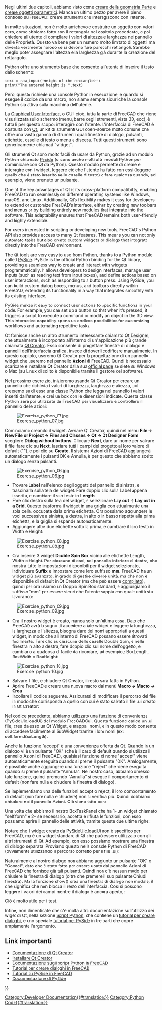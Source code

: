 <languages/>

{{Docnav/it
|[[Manual:Creating_parametric_objects/it|Creare oggetti parametrici]]
|[[Manual:The Community/it|La Comunità]]
|[[Manual:Introduction/it|Pagina iniziale del manuale]]
|IconC=Crystal_Clear_manual.png
}}

{{Manual:TOC}}

Negli ultimi due capitoli, abbiamo visto come [[Manual:Creating and manipulating geometry/it|creare della geometria Parte]] e [[Manual:Creating parametric objects/it|creare oggetti parametrici]]. Manca un ultimo pezzo per avere il pieno controllo su FreeCAD: creare strumenti che interagiscono con l'utente.

In molte situazioni, non è molto amichevole costruire un oggetto con valori zero, come abbiamo fatto con il rettangolo nel capitolo precedente, e poi chiedere all'utente di compilare i valori di altezza e larghezza nel pannello delle Proprietà. Questo va bene per un numero molto limitato di oggetti, ma diventa veramente noioso se si devono fare parecchi rettangoli. Sarebbe meglio poter assegnare l'altezza e la larghezza già durante la creazione del rettangolo.

Python offre uno strumento base che consente all'utente di inserire il testo dallo schermo:

 text = raw_input("Height of the rectangle?")
 print("The entered height is ",text)

Però, questo richiede una console Python in esecuzione, e quando si esegue il codice da una macro, non siamo sempre sicuri che la console Python sia attiva sulla macchina dell'utente.

<div class="mw-translate-fuzzy">
La [https://en.wikipedia.org/wiki/Graphical_user_interface Graphical User Interface], o GUI, cioè, tutta la parte di FreeCAD che viene visualizzata sullo schermo (menu, barre degli strumenti, vista 3D, ecc), è tutta lì per questo scopo: interagire con l'utente. L'interfaccia di FreeCAD è costruita con [https://en.wikipedia.org/wiki/Qt_(software) Qt], un kit di strumenti GUI open-source molto comune che offre una vasta gamma di strumenti quali finestre di dialogo, pulsanti, etichette, caselle di testo o menu a discesa. Tutti questi strumenti sono genericamente chiamati "widget".
</div>

<div class="mw-translate-fuzzy">
Gli strumenti Qt sono molto facili da usare da Python, grazie ad un modulo Python chiamato [https://en.wikipedia.org/wiki/PySide Pyside] (ci sono anche molti altri moduli Python per comunicare con Qt da Python). Questo modulo permette di creare e interagire con i widget, leggere ciò che l'utente ha fatto con essi (leggere quello che è stato inserito nelle caselle di testo) o fare qualcosa quando, ad esempio, viene premuto un pulsante.
</div>

One of the key advantages of Qt is its cross-platform compatibility, enabling FreeCAD to run seamlessly on different operating systems like Windows, macOS, and Linux. Additionally, Qt’s flexibility makes it easy for developers to extend or customize FreeCAD’s interface, either by creating new toolbars and menus or by building entirely new modules that integrate into the software. This adaptability ensures that FreeCAD remains both user-friendly and highly extensible.

For users interested in scripting or developing new tools, FreeCAD's Python API also provides access to many Qt features. This means you can not only automate tasks but also create custom widgets or dialogs that integrate directly into the FreeCAD environment.

The Qt tools are very easy to use from Python, thanks to a Python module called [https://en.wikipedia.org/wiki/PySide PySide]. PySide is the official Python binding for the Qt library, providing a seamless way to create and interact with widgets programmatically. It allows developers to design interfaces, manage user inputs (such as reading text from input boxes), and define actions based on user interactions, such as responding to a button press. Using PySide, you can build custom dialog boxes, menus, and toolbars directly within FreeCAD, extending its functionality in a way that integrates smoothly with its existing interface.

PySide makes it easy to connect user actions to specific functions in your code. For example, you can set up a button so that when it’s pressed, it triggers a script to execute a command or modify an object in the 3D view. This interactive capability opens up endless possibilities for customizing workflows and automating repetitive tasks.

Qt fornisce anche un altro strumento interessante chiamato [http://doc.qt.io/qt-4.8/designer-manual.html Qt Designer], che attualmente  è incorporato all'interno di un'applicazione più grande chiamata [https://en.wikipedia.org/wiki/Qt_Creator Qt Creator]. Esso consente di progettare finestre di dialogo e pannelli dell'interfaccia grafica, invece di doverli codificare manualmente. In questo capitolo, useremo Qt Creator per la progettazione di un pannello widget che useremo nel pannello '''Azioni''' di FreeCAD. Quindi è necessario scaricare e installare Qt Creator dalla sua [https://www.qt.io/ide/ official page] se siete su Windows o Mac (su Linux di solito è disponibile tramite il gestore del software).

Nel prossimo esercizio, inizieremo usando Qt Creator per creare un pannello che richieda i valori di lunghezza, larghezza e altezza, poi creeremo su di esso una classe Python che legga nel pannello i valori inseriti dall'utente, e crei un box con le dimensioni indicate. Questa classe Python sarà poi utilizzata da FreeCAD per visualizzare e controllare il pannello delle azioni:

[[Image:Exercise_python_07.jpg]]

<div class="mw-translate-fuzzy">
Cominciamo creando il widget. Avviare Qt Creator, quindi nel menu '''File → New File or Project → Files and Classes → Qt → Qt Designer Form'''  scegliere '''Dialog without buttons'''. Cliccare '''Next''', dare un nome per salvare il file, fare clic su '''Next''', lasciare tutti i campi del progetto al loro valore di default ("<none>"), e poi clic su '''Create'''. Il sistema Azioni di FreeCAD aggiungerà automaticamente i pulsanti OK e Annulla, è per questo che abbiamo scelto un dialogo senza pulsanti.
</div>

[[Image:Exercise_python_06.jpg]]

<div class="mw-translate-fuzzy">
* Trovare '''Label''' nell'elenco degli oggetti del pannello di sinistra, e trascinarla sulla tela del widget. Fare doppio clic sulla Label appena inserita, e cambiare il suo testo in '''Length'''.
* Fare clic destro sulla tela del widget, e selezionare '''Lay out → Lay out in a Grid'''. Questo trasforma il widget in una griglia con attualmente una sola cella, occupata dalla prima etichetta. Ora possiamo aggiungere le voci successive a sinistra, a destra, in alto o in basso rispetto alla prima etichetta, e la griglia si espande automaticamente.
* Aggiungere altre due etichette sotto la prima, e cambiare il loro testo in Width e Height:
</div>

[[Image:Exercise_python_08.jpg]]

<div class="mw-translate-fuzzy">
* Ora inserire 3 widget '''Double Spin Box''' vicino alle etichette Length, Width e Height. Per ciascuno di essi, nel pannello inferiore di destra, che mostra tutte le impostazioni disponibili per il widget selezionato, individuare '''Suffix''' e impostare come loro suffisso '''mm'''. FreeCAD ha un widget più avanzato, in grado di gestire diverse unità, ma che non è disponibile di default in Qt Creator (ma che può essere [[Compile_on_Linux#Qt_designer_plugin|compilato]]), quindi per ora usiamo un Doppio Spin Box standard, e aggiungiamo il suffisso "mm" per essere sicuri che l'utente sappia con quale unità sta lavorando:
</div>

[[Image:Exercise_python_09.jpg]]

<div class="mw-translate-fuzzy">
* Ora il nostro widget è creato, manca solo un'ultima cosa. Dato che FreeCAD avrà bisogno di accedere a tale widget e leggere la lunghezza, la larghezza e l'altezza, bisogna dare dei nomi appropriati a questi widget, in modo che all'interno di FreeCAD possano essere ritrovati facilmente. Fare clic su ciascuna delle caselle Double Spin, e nella finestra in alto a destra, fare doppio clic sul nome dell'oggetto, e cambiarlo a qualcosa di facile da ricordare, ad esempio,: BoxLength, BoxWidth e BoxHeight:
</div>

[[Image:Exercise_python_10.jpg]]

* Salvare il file, e chiudere Qt Creator, il resto sarà fatto in Python.
* Aprire FreeCAD e creare una nuova macro dal menù '''Macro → Macro → Crea'''
* Incollare il codice seguente. Assicurarsi di modificare il percorso del file in modo che corrisponda a quello con cui è stato salvato il file .ui creato in Qt Creator:

{{Code|code=
import FreeCAD,FreeCADGui,Part
 
# CHANGE THE LINE BELOW
path_to_ui = "C:\Users\yorik\Documents\dialog.ui"
 
class BoxTaskPanel:
   def __init__(self):
       # this will create a Qt widget from our ui file
       self.form = FreeCADGui.PySideUic.loadUi(path_to_ui)
 
   def accept(self):
       length = self.form.BoxLength.value()
       width = self.form.BoxWidth.value()
       height = self.form.BoxHeight.value()
       if (length == 0) or (width == 0) or (height == 0):
           print("Error! None of the values can be 0!")
           # we bail out without doing anything
           return
       box = Part.makeBox(length,width,height)
       Part.show(box)
       FreeCADGui.Control.closeDialog()
        
panel = BoxTaskPanel()
FreeCADGui.Control.showDialog(panel)
}}

<div class="mw-translate-fuzzy">
Nel codice precedente, abbiamo utilizzato una funzione di convenienza (PySideUic.loadUi) del modulo FreeCADGui. Questa funzione carica un .ui file, crea da esso un Qt Widget, e mappa i nomi, e in questo modo consente di accedere facilmente al SubWidget tramite i loro nomi (ex: self.form.BoxLength).
</div>

Anche la funzione "accept" è una convenienza offerta da Qt. Quando in un dialogo vi è un pulsante "OK" (che è il caso di default quando si utilizza il pannello Azioni di FreeCAD), qualsiasi funzione di nome "accept" viene automaticamente eseguita quando si preme il pulsante "OK". Analogamente, è possibile anche aggiungere una funzione "reject" che viene eseguita quando si preme il pulsante "Annulla". Nel nostro caso, abbiamo omesso tale funzione, quindi premendo "Annulla" si esegue il comportamento di default (non fare nulla e chiudere la finestra di dialogo).

Se implementiamo una delle funzioni accept o reject, il loro comportamento di default (non fare nulla e chiudere) non si verifica più. Quindi dobbiamo chiudere noi il pannello Azioni. Ciò viene fatto con:

{{Code|code=
FreeCADGui.Control.closeDialog() 
}}

Una volta che abbiamo il nostro BoxTaskPanel che ha 1- un widget chiamato "self.form" e 2- se necessario, accetta e rifiuta le funzioni, con esso possiamo aprire il pannello delle attività, tramite queste due ultime righe:

{{Code|code=
panel = BoxTaskPanel()
 FreeCADGui.Control.showDialog(panel)
}}

<div class="mw-translate-fuzzy">
Notare che il widget creato da PySideUic.loadUi non è specifico per FreeCAD, ma è un widget standard di Qt che può essere utilizzato con gli altri strumenti di Qt. Ad esempio, con esso possiamo mostrare una finestra di dialogo separata. Proviamo questo nella console Python di FreeCAD (ovviamente utilizzando il percorso corretto per il file .ui):
</div>

{{Code|code=
from PySide import QtGui
 w = FreeCADGui.PySideUic.loadUi("C:\Users\yorik\Documents\dialog.ui")
 w.show()
}}

Naturalmente al nostro dialogo non abbiamo aggiunto un pulsante "OK" o "Cancel", dato che è stato fatto per essere usato dal pannello Azioni di FreeCAD che fornisce già tali pulsanti. Quindi non c'è nessun modo per chiudere la finestra di dialogo (oltre che premere il suo pulsante Chiudi finestra). Ma la funzione show() crea una finestra di dialogo non modale, il che significa che non blocca il resto dell'interfaccia. Così si possono leggere i valori dei campi mentre il dialogo è ancora aperto,:

{{Code|code=
w.BoxHeight.value() 
}}

Ciò è molto utile per i test.

Infine, non dimenticate che c'è molta altra documentazione sull'utilizzo dei wiget di Qt, nella sezione [[Power_users_hub/it|Script Python]], che contiene un [[Dialog_creation/it|tutorial per creare dialoghi]], e uno speciale [[PySide/it|tutorial per PySide]] in tre parti che copre ampiamente l'argomento.

== Link importanti ==
* [https://en.wikipedia.org/wiki/Qt_Creator Documentazione di Qt Creator]
* [https://www.qt.io/ide/ Installare Qt Creator]
* [[Power_users_hub/it|Documentazione sugli script Python in FreeCAD]]
* [[Dialog_creation/it|Tutorial per creare dialoghi in FreeCAD]]
* [[PySide/it|Tutorial su PySide in FreeCAD]]
* [http://srinikom.github.io/pyside-docs/index.html Documentazione di PySide]


{{Docnav/it
|[[Manual:Creating_parametric_objects/it|Creare oggetti parametrici]]
|[[Manual:The Community/it|La Comunità]]
|[[Manual:Introduction/it|Pagina iniziale del manuale]]
|IconC=Crystal_Clear_manual.png
}}

{{Powerdocnavi{{#translation:}}}}
[[Category:Developer Documentation{{#translation:}}]]
[[Category:Python Code{{#translation:}}]]
